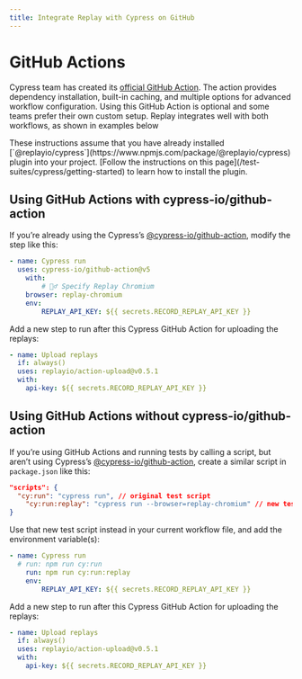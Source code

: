 ```yaml
---
title: Integrate Replay with Cypress on GitHub
---
```


# GitHub Actions

Cypress team has created its [official GitHub Action](https://github.com/cypress-io/github-action). The action provides dependency installation, built-in caching, and multiple options for advanced workflow configuration. Using this GitHub Action is optional and some teams prefer their own custom setup. Replay integrates well with both workflows, as shown in examples below

<Callout type="default" emoji="💡">
These instructions assume that you have already installed [`@replayio/cypress`](https://www.npmjs.com/package/@replayio/cypress) plugin into your project. [Follow the instructions on this page](/test-suites/cypress/getting-started) to learn how to install the plugin.
</Callout>

## Using GitHub Actions with cypress-io/github-action

If you’re already using the Cypress’s [@cypress-io/github-action](https://github.com/cypress-io/github-action), modify the step like this:

```yaml
- name: Cypress run
  uses: cypress-io/github-action@v5
	with:
		# 🙋‍♂️ Specify Replay Chromium
    browser: replay-chromium
	env:
		REPLAY_API_KEY: ${{ secrets.RECORD_REPLAY_API_KEY }}
```

Add a new step to run after this Cypress GitHub Action for uploading the replays:

```yaml
- name: Upload replays
  if: always()
  uses: replayio/action-upload@v0.5.1
  with:
    api-key: ${{ secrets.RECORD_REPLAY_API_KEY }}
```

## Using GitHub Actions without cypress-io/github-action

If you’re using GitHub Actions and running tests by calling a script, but aren’t using Cypress’s [@cypress-io/github-action](https://github.com/cypress-io/github-action), create a similar script in `package.json` like this:

```json
"scripts": {
  "cy:run": "cypress run", // original test script
	"cy:run:replay": "cypress run --browser=replay-chromium" // new test script
}
```

Use that new test script instead in your current workflow file, and add the environment variable(s):

```yaml
- name: Cypress run
  # run: npm run cy:run 
	run: npm run cy:run:replay
	env:
		REPLAY_API_KEY: ${{ secrets.RECORD_REPLAY_API_KEY }}
```

Add a new step to run after this Cypress GitHub Action for uploading the replays:

```yaml
- name: Upload replays
  if: always()
  uses: replayio/action-upload@v0.5.1
  with:
    api-key: ${{ secrets.RECORD_REPLAY_API_KEY }}
```